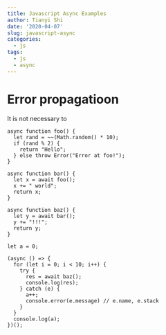 ```yaml
---
title: Javascript Async Examples
author: Tianyi Shi
date: '2020-04-07'
slug: javascript-async
categories:
  - js
tags:
  - js
  - async
---
```


# Error propagatioon

It is not necessary to 

```node
async function foo() {
  let rand = ~~(Math.random() * 10);
  if (rand % 2) {
    return "Hello";
  } else throw Error("Error at foo!");
}

async function bar() {
  let x = await foo();
  x += " world";
  return x;
}

async function baz() {
  let y = await bar();
  y += "!!!";
  return y;
}

let a = 0;

(async () => {
  for (let i = 0; i < 10; i++) {
    try {
      res = await baz();
      console.log(res);
    } catch (e) {
      a++;
      console.error(e.message) // e.name, e.stack
    }
  }
  console.log(a);
})();
```

